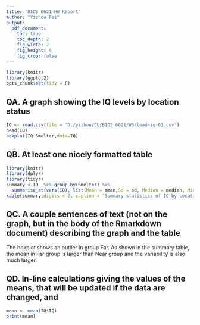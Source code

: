 ```yaml
---
title: 'BIOS 6621 HW Report'
author: "Yizhou Fei"
output:
  pdf_document:
    toc: true
    toc_depth: 2
    fig_width: 7
    fig_height: 6
    fig_crop: false
---
```


```r


library(knitr)
library(ggplot2)
opts_chunk$set(tidy = F)
```

## QA. A graph showing the IQ levels by location status


```r
IQ <- read.csv(file = 'D:/yizhou/CU/BIOS 6621/W5/lead-iq-01.csv')
head(IQ)
boxplot(IQ~Smelter,data=IQ)

```

## QB. At least one nicely formatted table

```r
library(knitr)
library(dplyr)
library(tidyr)
summary <-IQ  %>% group_by(Smelter) %>% 
  summarise_at(vars(IQ), list(Mean = mean,Sd = sd, Median = median, Min = min, Max = max))
kable(summary,digits = 2, caption = "Summary statistics of IQ by Location")

```

## QC. A couple sentences of text (not on the graph, but in the body of the Rmarkdown document) describing the graph and the table

The boxplot shows an outlier in group Far. As shown in the summary table, the mean in Far group is larger than Near group and the variability is also much larger.

## QD. In-line calculations giving the values of the means, that will be updated if the data are changed, and

```r
mean <- mean(IQ$IQ)
print(mean)
```
